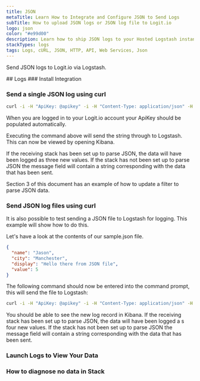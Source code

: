 ```yaml
---
title: JSON
metaTitle: Learn How to Integrate and Configure JSON to Send Logs
subTitle: How to upload JSON logs or JSON log file to Logit.io
logo: json
color: "#e99d00"
description: Learn how to ship JSON logs to your Hosted Logstash instance using our example configurations. Simplify sending logs with Logit.io's source configurations.
stackTypes: logs
tags: Logs, cURL, JSON, HTTP, API, Web Services, Json
---
```


Send JSON logs to Logit.io via Logstash.

<Steps>
  ## Logs
  ### Install Integration

  <InstallIntegration/>

  ### Send a single JSON log using curl

  ```cmd copy
  curl -i -H "ApiKey: @apikey" -i -H "Content-Type: application/json" -H "LogType: default" https://@logitApiEndpoint/v2 -d '{"test":"This is a test", "Country":"United Kingdom", "Weather":"Sunny" }'
  ```

  When you are logged in to your Logit.io account your ApiKey should be populated automatically.

  Executing the command above will send the string through to Logstash. This can now be viewed by opening Kibana.

  If the receiving stack has been set up to parse JSON, the data will have been logged as three new values. 
  If the stack has not been set up to parse JSON the message 
  field will contain a string corresponding with the data that has been sent.

  Section 3 of this document has an example of how to update a filter to parse JSON data.

  ### Send JSON log files using curl

  It is also possible to test sending a JSON file to Logstash for logging. This example will show how to do this. 

  Let's have a look at the contents of our sample.json file.

  ```json copy
  {
    "name": "Jason",
    "city": "Manchester",
    "display": "Hello there from JSON file",
    "value": 5
  }
  ```

  The following command should now be entered into the command prompt, this will send the file to Logstash:

  ```cmd copy
  curl -i -H "ApiKey: @apikey" -i -H "Content-Type: application/json" -H "LogType: json" https://@logitApiEndpoint/v2 -d @sample.json
  ```

  You should be able to see the new log record in Kibana. If the receiving stack has been set up to parse JSON, the data will have been logged a
  s four new values. If the stack has not been set up to parse JSON the message field will contain a string corresponding with the data that has been sent.

  ### Launch Logs to View Your Data

  <LaunchVisualizer type="logs" />

  ### How to diagnose no data in Stack

  <DiagnoseNoData />

</Steps>